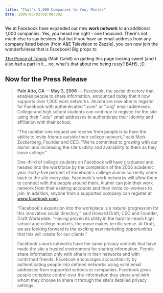 ```yaml
---
title: "That's 1,000 Companies to You, Mister"
date: 2006-05-03T08:00:00Z
---
```


We at Facebook have expanded our new **work network** to an additional 1,000 companies. Yes, you heard me right - one thousand. There's not much else to say besides that but if you have an email address from any company listed below (from A&E Television to Zazzle), you can now join the wonderfulness that is Facebook! Big props to

[The Prince of Tennis][1] (Matt Cahill) on getting this page looking sweet (and I also had a part in it... no, what's that about me being rusty? BAH!). ;D

## Now for the Press Release

> **Palo Alto, CA — May 3, 2006** — Facebook, the social directory that enables people to share information, announced today that it now supports over 1,000 work networks. Alumni are now able to register for Facebook with authenticated ".com" or ".org" email addresses. College and high school students can continue to register for the site using their ".edu" email addresses to authenticate their identity and affiliation with their school.
>
> "The number one request we receive from people is to have the ability to invite friends outside their college network," said Mark Zuckerberg, Founder and CEO. "We're committed to growing with our alumni and increasing the site's utility and availability to them as they leave college."
>
> One-third of college students on Facebook will have graduated and headed into the workforce by the completion of the 2006 academic year. Forty-five percent of Facebook's college alumni currently come back to the site every day. Facebook's work networks will allow them to connect with the people around them. Alumni can join their work network from their existing accounts and then invite co-workers to join. In addition, anyone from a supported company can register at www.facebook.com.
>
> "Facebook's expansion into the workplace is a natural progression for this innovative social directory," said Howard Draft, CEO and Founder, Draft Worldwide. "Having proven its utility in the hard-to-reach high school and college markets, the move makes terrific sense. At Draft, we are looking forward to the exciting new marketing opportunities that this will create for our clients."
>
> Facebook's work networks have the same privacy controls that have made the site a trusted environment for sharing information. People share information only with others in their networks and with confirmed friends. Facebook encourages accountability by authenticating people into defined networks using valid email addresses from supported schools or companies. Facebook gives people complete control over the information they share and with whom they choose to share it through the site's detailed privacy settings.

[1]: http://matthewcahill.com/
